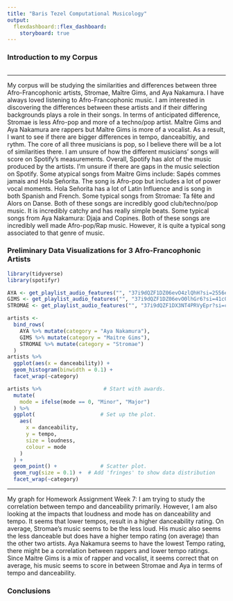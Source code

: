 ```yaml
---
title: "Baris Tezel Computational Musicology"
output: 
  flexdashboard::flex_dashboard:
    storyboard: true
---
```

### Introduction to my Corpus

```r
```

***
My corpus will be studying the similarities and differences between three Afro-Francophonic artists, Stromae, Maître Gims, and Aya Nakamura. I have always loved listening to Afro-Francophonic music. I am interested in discovering the differences between these artists and if their differing backgrounds plays a role in their songs. In terms of anticipated difference, Stromae is less Afro-pop and more of a techno/pop artist. Maître Gims and Aya Nakamura are rappers but Maître Gims is more of a vocalist. As a result, I want to see if there are bigger differences in tempo, danceabiltiy, and rythm. The core of all three musicians is pop, so I believe there will be a lot of similarities there. I am unsure of how the different musicians' songs will score on Spotify's measurements. Overall, Spotify has alot of the music produced by the artists. I'm unsure if there are gaps in the music selection on Spotify. Some atypical songs from Maitre Gims include: Sapés commes jamais and Hola Señorita. The song is Afro-pop but includes a lot of power vocal moments. Hola Señorita has a lot of Latin Influence and is song in both Spanish and French. Some typical songs from Stromae: Ta fête and Alors on Danse. Both of these songs are incredibly good club/techno/pop music. It is incredibly catchy and has really simple beats. Some typical songs from Aya Nakamura: Djaja and Copines. Both of these songs are incredibly well made Afro-pop/Rap music. However, it is quite a typical song associated to that genre of music.

### Preliminary Data Visualizations for 3 Afro-Francophonic Artists

```r
library(tidyverse)
library(spotifyr)

AYA <- get_playlist_audio_features("", "37i9dQZF1DZ06evO4zlQhH?si=2556e1ed8179453b")
GIMS <- get_playlist_audio_features("", "37i9dQZF1DZ06evO0lhGr6?si=41c043a364be43d5")
STROMAE <- get_playlist_audio_features("", "37i9dQZF1DX3NT4PRVyEpr?si=c639b1dce2344d94")

artists <-
  bind_rows(
    AYA %>% mutate(category = "Aya Nakamura"),
    GIMS %>% mutate(category = "Maitre Gims"),
    STROMAE %>% mutate(category = "Stromae")
  )
artists %>%
  ggplot(aes(x = danceability)) +
  geom_histogram(binwidth = 0.1) +
  facet_wrap(~category)

artists %>%                    # Start with awards.
  mutate(
    mode = ifelse(mode == 0, "Minor", "Major")
  ) %>%
  ggplot(                     # Set up the plot.
    aes(
      x = danceability,
      y = tempo,
      size = loudness,
      colour = mode
    )
  ) +
  geom_point() +              # Scatter plot.
  geom_rug(size = 0.1) +  # Add 'fringes' to show data distribution
  facet_wrap(~category)
```

***
My graph for Homework Assignment Week 7: I am trying to study the correlation between tempo and danceability primarily. However, I am also looking at the impacts that loudness and mode has on danceability and tempo. It seems that lower tempos, result in a higher danceability rating. On average, Stromae's music seems to be the less loud. His music also seems the less danceable but does have a higher tempo rating (on average) than the other two artists. Aya Nakamura seems to have the lowest Tempo rating, there might be a correlation between rappers and lower tempo ratings. Since Maitre Gims is a mix of rapper and vocalist, it seems correct that on average, his music seems to score in between Stromae and Aya in terms of tempo and danceability.

### Conclusions

```r
```



